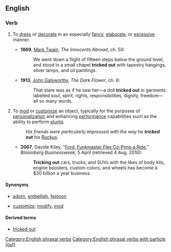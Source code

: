 ==English==

===Verb===
{{en-verb|head=[[trick]] [[out]]|tricks out|tricking out|tricked out}}

# {{informal|transitive|of a person or thing}} To [[dress]] or [[decorate]] in an especially [[fancy]], [[elaborate]], or [[excessive]] manner. 
#* '''1869''', [[w:Mark Twain|Mark Twain]], ''The Innocents Abroad'', ch. 50:
#*: We went down a flight of fifteen steps below the ground level, and stood in a small chapel '''tricked out''' with tapestry hangings, silver lamps, and oil paintings.
#* '''1913''', [[w:John Galsworthy|John Galsworthy]], ''The Dark Flower'', ch. 6:
#*: That stare was as if he saw her—a doll '''tricked out''' in garments labelled soul, spirit, rights, responsibilities, dignity, freedom—all so many words.
# {{informal|transitive|of a [[motor vehicle]], etc.}} To [[mod]] or [[customize]] an object, typically for the purposes of [[personalization]] and enhancing [[performance]] capabilities such as the ability to perform [[stunt]]s.
#: ''His friends were particularly impressed with the way he '''tricked out''' his [[wikipedia:Honda_Ruckus|Ruckus]].''
#* '''2007''', Davide Kiley, "[http://www.businessweek.com/autos/content/apr2007/bw20070405_399949.htm Ford, Funkmaster Flex Co-Pimp a Ride]," ''Bloomberg Businessweek'', 5 April (retrieved 4 Aug. 2010):
#*: '''Tricking out''' cars, trucks, and SUVs with the likes of body kits, engine boosters, custom colors, and wheels has become a $30 billion a year business.

====Synonyms====
* {{sense|dress or decorate in a fancy or elaborate manner}} [[adorn]], [[embellish]], [[festoon]]
* {{sense|mod or customize}} [[customize]], [[modify]], [[mod]]

====Derived terms====
* [[tricked out]]  {{pos_a}}

[[Category:English phrasal verbs]]
[[Category:English phrasal verbs with particle (out)]]